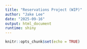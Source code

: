 ```yaml
---
title: "Reservations Project (WIP)"
author: "Jake Lee"
date: "2025-09-16"
output: html_document
runtime: shiny
---
```


```r
knitr::opts_chunk$set(echo = TRUE)
```

